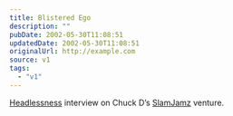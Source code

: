```yaml
---
title: Blistered Ego
description: ""
pubDate: 2002-05-30T11:08:51
updatedDate: 2002-05-30T11:08:51
originalUrl: http://example.com
source: v1
tags:
  - "v1"
---
```


[Headlessness][1] interview on Chuck D&#8217;s [SlamJamz][2] venture.

[1]: http://headlessness.com/ "Headlessness weblog"
[2]: http://www.slamjamz.com/slamnews.php?article=81 "James aka Panic Merchants interview at SlamJamz"
